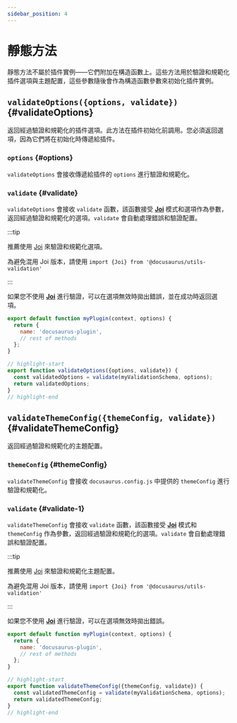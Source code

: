 ```yaml
---
sidebar_position: 4
---
```


# 靜態方法

靜態方法不屬於插件實例——它們附加在構造函數上。這些方法用於驗證和規範化插件選項與主題配置，這些參數隨後會作為構造函數參數來初始化插件實例。

## `validateOptions({options, validate})` {#validateOptions}

返回經過驗證和規範化的插件選項。此方法在插件初始化前調用。您必須返回選項，因為它們將在初始化時傳遞給插件。

### `options` {#options}

`validateOptions` 會接收傳遞給插件的 `options` 進行驗證和規範化。

### `validate` {#validate}

`validateOptions` 會接收 `validate` 函數，該函數接受 **[Joi](https://www.npmjs.com/package/joi)** 模式和選項作為參數，返回經過驗證和規範化的選項。`validate` 會自動處理錯誤和驗證配置。

:::tip

推薦使用 [Joi](https://www.npmjs.com/package/joi) 來驗證和規範化選項。

為避免混用 Joi 版本，請使用 `import {Joi} from '@docusaurus/utils-validation'`

:::

如果您不使用 **[Joi](https://www.npmjs.com/package/joi)** 進行驗證，可以在選項無效時拋出錯誤，並在成功時返回選項。

```js title="my-plugin/src/index.js"
export default function myPlugin(context, options) {
  return {
    name: 'docusaurus-plugin',
    // rest of methods
  };
}

// highlight-start
export function validateOptions({options, validate}) {
  const validatedOptions = validate(myValidationSchema, options);
  return validatedOptions;
}
// highlight-end
```

## `validateThemeConfig({themeConfig, validate})` {#validateThemeConfig}

返回經過驗證和規範化的主題配置。

### `themeConfig` {#themeConfig}

`validateThemeConfig` 會接收 `docusaurus.config.js` 中提供的 `themeConfig` 進行驗證和規範化。

### `validate` {#validate-1}

`validateThemeConfig` 會接收 `validate` 函數，該函數接受 **[Joi](https://www.npmjs.com/package/joi)** 模式和 `themeConfig` 作為參數，返回經過驗證和規範化的選項。`validate` 會自動處理錯誤和驗證配置。

:::tip

推薦使用 [Joi](https://www.npmjs.com/package/joi) 來驗證和規範化主題配置。

為避免混用 Joi 版本，請使用 `import {Joi} from '@docusaurus/utils-validation'`

:::

如果您不使用 **[Joi](https://www.npmjs.com/package/joi)** 進行驗證，可以在選項無效時拋出錯誤。

```js title="my-theme/src/index.js"
export default function myPlugin(context, options) {
  return {
    name: 'docusaurus-plugin',
    // rest of methods
  };
}

// highlight-start
export function validateThemeConfig({themeConfig, validate}) {
  const validatedThemeConfig = validate(myValidationSchema, options);
  return validatedThemeConfig;
}
// highlight-end
```
